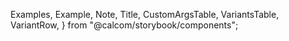 
  Examples,
  Example,
  Note,
  Title,
  CustomArgsTable,
  VariantsTable,
  VariantRow,
} from "@calcom/storybook/components";


<Meta title="UI/List" component={List} />

<Title title="List" suffix="Brief" subtitle="Version 2.0 — Last Update: 05 jan 2023" />

## Definition

Sums it up nicely.

  const [open, setOpen] = useState(false);
  return (
    <ListItem
      heading="Test Heading"
      subHeading="Sub Heading"
      badgePosition="heading"
      badges={
        <>
          <Badge variant="green">Default</Badge>
        </>
      }
      actions={
        <>
          <ButtonGroup>
            <Button color="secondary" onClick={() => setOpen((old) => !old)}>
              {!open ? "Open" : "Close"}
            </Button>
          </ButtonGroup>
        </>
      }
      leftNode={<div className="w-9 h-9 rounded-md bg-gray-900" />}
      expanded={
        open && (
          <div className="p-4">
            <p className="text-gray-500">
              Lorem ipsum dolor sit amet, consectetur adipiscing elit. Sed euismod, nisl nec ultricies
              lacinia, nunc nisl tincidunt nisl, eget aliquam massa nisl eget dolor. Sed euismod, nisl nec
              ultricies lacinia, nunc nisl tincidunt nisl, eget aliquam massa nisl eget dolor.
            </p>
          </div>
        )
      }
    />
  );
};

<Canvas>
  <Story name="List">
    <List>
      <ListItem
        heading="Test Heading"
        subHeading="Sub Heading"
        badgePosition="heading"
        badges={
          <>
            <Badge variant="green">Default</Badge>
          </>
        }
        actions={
          <>
            <ButtonGroup>
              <Button color="secondary">Edit</Button>
            </ButtonGroup>
          </>
        }
        leftNode={<div className="h-9 w-9 rounded-md bg-gray-900" />}
      />
      <ListItem
        heading="Test Heading"
        subHeading="Sub Heading"
        badgePosition="subheading"
        badges={
          <>
            <Badge> Test </Badge>
          </>
        }
        actions={
          <>
            <ButtonGroup>
              <Button color="secondary">Edit</Button>
            </ButtonGroup>
          </>
        }
        leftNode={<div className="h-9 w-9 rounded-md bg-gray-900" />}
      />
      <ListItem
        heading="Test Heading"
        subHeading="Sub Heading"
        badgePosition="below"
        badges={
          <>
            <Badge> Test </Badge>
          </>
        }
        actions={
          <>
            <ButtonGroup>
              <Button color="secondary">Edit</Button>
            </ButtonGroup>
          </>
        }
        leftNode={<div className="h-9 w-9 rounded-md bg-gray-900" />}
      />
      <ListItem
        heading="Test Heading"
        subHeading="Sub Heading"
        actions={
          <>
            <ButtonGroup>
              <Button color="secondary">Edit</Button>
            </ButtonGroup>
          </>
        }
        leftNode={<div className="h-9 w-9 rounded-md bg-gray-900" />}
      />
      <ExpandableList />
    </List>
  </Story>
</Canvas>
